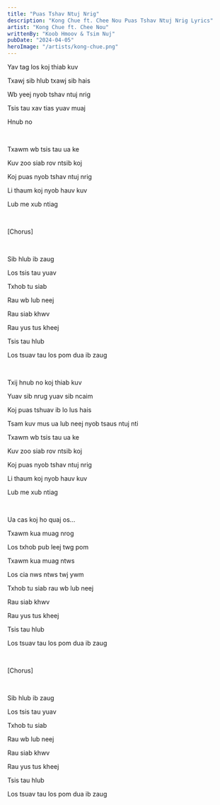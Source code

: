 ```yaml
---
title: "Puas Tshav Ntuj Nrig"
description: "Kong Chue ft. Chee Nou Puas Tshav Ntuj Nrig Lyrics"
artist: "Kong Chue ft. Chee Nou"
writtenBy: "Koob Hmoov & Tsim Nuj"
pubDate: "2024-04-05"
heroImage: "/artists/kong-chue.png"
---
```


Yav tag los koj thiab kuv

Txawj sib hlub txawj sib hais

Wb yeej nyob tshav ntuj nrig

Tsis tau xav tias yuav muaj

Hnub no

<br />

Txawm wb tsis tau ua ke

Kuv zoo siab rov ntsib koj

Koj puas nyob tshav ntuj nrig

Li thaum koj nyob hauv kuv

Lub me xub ntiag

<br />

[Chorus]

<br />

Sib hlub ib zaug

Los tsis tau yuav

Txhob tu siab

Rau wb lub neej

Rau siab khwv

Rau yus tus kheej

Tsis tau hlub

Los tsuav tau los pom dua ib zaug

<br />

Txij hnub no koj thiab kuv

Yuav sib nrug yuav sib ncaim

Koj puas tshuav ib lo lus hais

Tsam kuv mus ua lub neej nyob tsaus ntuj nti

Txawm wb tsis tau ua ke

Kuv zoo siab rov ntsib koj

Koj puas nyob tshav ntuj nrig

Li thaum koj nyob hauv kuv

Lub me xub ntiag

<br />

Ua cas koj ho quaj os...

Txawm kua muag nrog

Los txhob pub leej twg pom

Txawm kua muag ntws

Los cia nws ntws twj ywm

Txhob tu siab rau wb lub neej

Rau siab khwv

Rau yus tus kheej

Tsis tau hlub

Los tsuav tau los pom dua ib zaug

<br />

[Chorus]

<br />

Sib hlub ib zaug

Los tsis tau yuav

Txhob tu siab

Rau wb lub neej

Rau siab khwv

Rau yus tus kheej

Tsis tau hlub

Los tsuav tau los pom dua ib zaug
